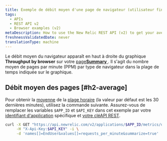 ```yaml
---
title: Exemple de débit moyen d'une page de navigateur (utilisateur final) (v2)
tags:
  - APIs
  - REST API v2
  - Browser examples (v2)
metaDescription: How to use the New Relic REST API (v2) to get your average browser page throughput time.
freshnessValidatedDate: never
translationType: machine
---
```


Le débit moyen du navigateur apparaît en haut à droite du graphique <DNT>**Throughput by browser**</DNT> sur votre [page<DNT>**Summary**</DNT> ](/docs/browser/new-relic-browser/getting-started/browser-overview-website-performance-glance#viewing). Il s&apos;agit du nombre moyen de pages par minute (PPM) par type de navigateur dans la plage de temps indiquée sur le graphique.

## Débit moyen des pages [#h2-average]

Pour obtenir la [moyenne](/docs/apm/apis/requirements/calculating-average-metric-values-summarize) de la [plage horaire](/docs/apm/apis/requirements/specifying-time-range-api-v2) (la valeur par défaut est les 30 dernières minutes), utilisez la commande suivante. Assurez-vous de remplacer les variables `$APP_ID` et `$API_KEY` dans cet exemple par votre [identifiant d&apos;application](/docs/apm/apis/requirements/identification-code) spécifique et [votre cléAPI REST](/docs/apis/rest-api-v2/requirements/rest-api-key#viewing).

```sh
curl -X GET "https://api.newrelic.com/v2/applications/$APP_ID/metrics/data.json" \
     -H "X-Api-Key:$API_KEY" -i \
     -d 'names[]=EndUser&values[]=requests_per_minute&summarize=true'
```